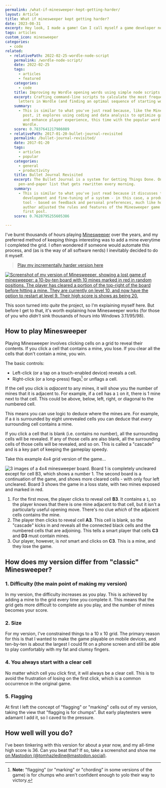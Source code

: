 ```yaml
---
permalink: /what-if-minesweeper-kept-getting-harder/
layout: Article
title: What if minesweeper kept getting harder?
date: 2023-08-31
excerpt: Hey look, I made a game! Can I call myself a game developer now?
tags: articles
custom_icon: minesweeper
categories:
  - code
related:
  - relativePath: 2022-02-25-wordle-node-script
    permalink: /wordle-node-script/
    date: 2022-02-25
    tags:
      - articles
      - featured
    categories:
      - code
    title: Improving my Wordle opening words using simple node scripts
    excerpt: Crafting command-line scripts to calculate the most frequently used
      letters in Wordle (and finding an optimal sequence of starting words).
    summary:
      - This is similar to what you've just read because, like the Minesweeper
        post, it explores using coding and data analysis to optimize gameplay
        and enhance player experience, this time with the popular word game,
        Wordle.
    score: 0.7837641217986089
  - relativePath: 2017-01-20-bullet-journal-revisited
    permalink: /bullet-journal-revisited/
    date: 2017-01-20
    tags:
      - articles
      - popular
    categories:
      - general
      - productivity
    title: Bullet Journal Revisited
    excerpt: The Bullet Journal is a system for Getting Things Done. One nested
      pen-and-paper list that gets rewritten every morning.
    summary:
      - This is similar to what you've just read because it discusses the
        development and fine-tuning of a system - in this case, a productivity
        tool - based on feedback and personal preferences, much like how the
        author adjusted the rules and features of the Minesweeper game in the
        first post.
    score: 0.7628795255605386

---
```


I've burnt thousands of hours playing [Minesweeper](<https://en.wikipedia.org/wiki/Minesweeper_(video_game)>) over the years, and my preferred method of keeping things interesting was to add a mine everytime I completed the grid. I often wondered if someone would automate this process, and (as is the way of all software nerds) I inevitably decided to do it myself.

> [Play my incrementally harder version here](https://incremental-minesweeper.netlify.app/)

[![Screenshot of my version of Minesweeper, showing a lost game of minesweeper: a 10-by-ten board with 10 mines marked in red in random positions. The player has cleared a portion of the top-right of the board before hitting a mine. They are currently on level 10, and now have the option to restart at level 9. Their high score is shows as being 20.](/images/articles/minesweeper-screenshot-400.png)](https://incremental-minesweeper.netlify.app/)

This soon turned into _quite_ the project, so I'm explaining myself here. But before I get to that, it's worth explaining how Minesweeper works (for those of you who _didn't_ sink thousands of hours into Windows 3.11/95/98).

## How to play Minesweeper

Playing Minesweeper involves clicking cells on a grid to reveal their contents. If you click a cell that contains a mine, you lose. If you clear all the cells that don't contain a mine, you win.

The basic controls:

-   Left-click (or a tap on a touch-enabled device) reveals a cell.
-   Right-click (or a long-press) flags[^1] or unflags a cell.

If the cell you click is _adjacent_ to any mines, it will show you the number of mines that it is adjacent to. For example, if a cell has a `1` on it, there is 1 mine next to that cell. This could be above, below, left, right, or diagonal to the numbered cell.

This means you can use logic to deduce where the mines are. For example, if a `8` is surrounded by eight unrevealed cells you can deduce that _every_ surrounding cell contains a mine.

If you click a cell that is blank (i.e. contains no number), all the surrounding cells will be revealed. If any of those cells are also blank, all the surrounding cells of those cells will be revealed, and so on. This is called a "cascade" and is a key part of keeping the gameplay speedy.

Take this example 4x4 grid version of the game...

![3 images of a 4x4 minesweeper board. Board 1 is completely uncleared except for cell B3, which shows a number 1. The second board is a continuation of the game, and shows more cleared cells - with only four left uncleared. Board 3 shows the game in a loss state, with two mines exposed and marked in red.](/images/articles/minesweeper.svg)

1. For the first move, the player clicks to reveal cell **B3**. It contains a `1`, so the player knows that there is one mine adjacent to that cell, but it isn't a particularly useful opening move. There's no clue _which_ of the adjacent cells contains the mine.
2. The player then clicks to reveal cell **A3**. This cell is blank, so the "cascade" kicks in and reveals all the connected black cells and the numbered cells that are adjoining. This tells a smart player that cells **C3** and **D3** must contain mines.
3. Our player, however, is _not_ smart and clicks on **C3**. This is a mine, and they lose the game.

## How does my version differ from "classic" Minesweeper?

### 1. Difficulty (the main point of making my version)

In my version, the difficulty increases as you play. This is achieved by adding a mine to the grid every time you complete it. This means that the grid gets more difficult to complete as you play, and the number of mines becomes your score.

### 2. Size

For my version, I've constrained things to a 10 x 10 grid. The primary reason for this is that I wanted to make the game playable on mobile devices, and ten-by-ten is about the largest I could fit on a phone screen and still be able to play comfortably with my fat and clumsy fingers.

### 4. You always start with a clear cell

No matter which cell you click first, it will always be a clear cell. This is to avoid the frustration of losing on the first click, which is a common occurrence in the original game.

### 5. Flagging

At first I left the concept of "flagging" or "marking" cells out of my version, taking the view that "flagging is for chumps". But early playtesters were adamant I add it, so I caved to the pressure.

## How well will you do?

I've been tinkering with this version for about a year now, and my all-time high score is 36. Can you beat that? If so, take a screenshot and show me [on Mastodon (@tomhazledine@mastodon.social)](https://mastodon.social/@tomhazledine).

[^1]: **Note:** "flagging" (or "marking" or "chording" in some versions of the game) is for chumps who aren't confident enough to yolo their way to victory.
